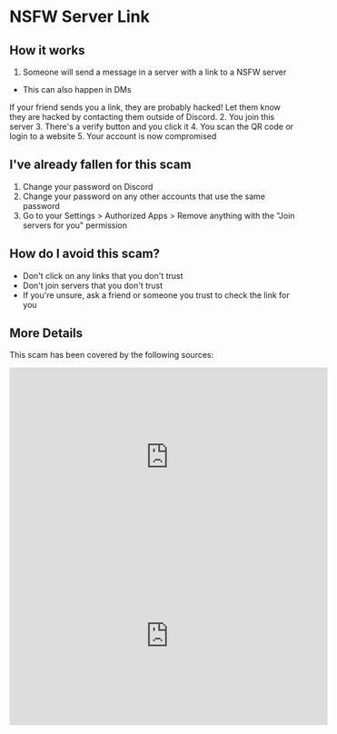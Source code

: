 
# NSFW Server Link

## How it works
1. Someone will send a message in a server with a link to a NSFW server
  - This can also happen in DMs
<Callout type="error">
    If your friend sends you a link, they are probably hacked! Let them know they are hacked by contacting them outside of Discord.
</Callout>
2. You join this server
3. There's a verify button and you click it
4. You scan the QR code or login to a website
5. Your account is now compromised

## I've already fallen for this scam
1. Change your password on Discord
2. Change your password on any other accounts that use the same password
3. Go to your Settings > Authorized Apps > Remove anything with the "Join servers for you" permission

## How do I avoid this scam?
- Don't click on any links that you don't trust
- Don't join servers that you don't trust
- If you're unsure, ask a friend or someone you trust to check the link for you

## More Details
This scam has been covered by the following sources:
<iframe width="560" height="315" src="https://www.youtube.com/embed/Rcif_7hmjiU?si=61pf5e72wj_fQON4" title="YouTube video player" frameborder="0" allow="accelerometer; autoplay; clipboard-write; encrypted-media; gyroscope; picture-in-picture; web-share" referrerpolicy="strict-origin-when-cross-origin" allowfullscreen></iframe>

<iframe width="560" height="315" src="https://www.youtube.com/embed/U3hEFSV1THA?si=Y8KN-O6epS2Hn1kw" title="YouTube video player" frameborder="0" allow="accelerometer; autoplay; clipboard-write; encrypted-media; gyroscope; picture-in-picture; web-share" referrerpolicy="strict-origin-when-cross-origin" allowfullscreen></iframe>